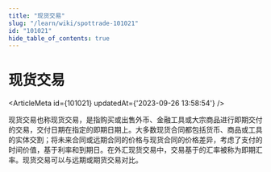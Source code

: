 ```yaml
---
title: "现货交易"
slug: "/learn/wiki/spottrade-101021"
id: "101021"
hide_table_of_contents: true
---
```



# 现货交易

<ArticleMeta id={101021} updatedAt={'2023-09-26 13:58:54'} />
<div className='border-solid border-b border-t-0 my-4 border-[var(--ifm-color-gray-300)]' />

现货交易也称现货交易，是指购买或出售外币、金融工具或大宗商品进行即期交付的交易，交付日期在指定的即期日期上。大多数现货合同都包括货币、商品或工具的实体交割；将未来合同或远期合同的价格与现货合同的价格差异，考虑了支付的时间价值，基于利率和到期日。在外汇现货交易中，交易基于的汇率被称为即期汇率。现货交易可以与远期或期货交易对比。
